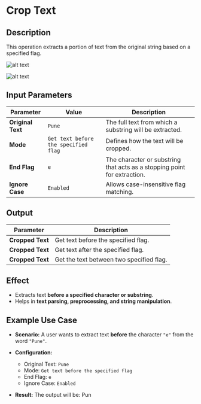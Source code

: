 # **Crop Text**

## **Description**

This operation extracts a portion of text from the original string based on a specified flag.

![alt text](../../assets/text-action/crop-text.png)

![alt text](../../assets/text-action/crop-text-output.png)

## **Input Parameters**

| Parameter        | Value        | Description |
|-----------------|-------------|-------------|
| **Original Text** | `Pune`      | The full text from which a substring will be extracted. |
| **Mode**        | `Get text before the specified flag` | Defines how the text will be cropped. |
| **End Flag**    | `e`          | The character or substring that acts as a stopping point for extraction. |
| **Ignore Case** | `Enabled`    | Allows case-insensitive flag matching. |

## **Output**

| Parameter   | Description |
|------------|-------------|
| **Cropped Text** | Get text before the specified flag. |
| **Cropped Text** | Get text after the specified flag. |
| **Cropped Text** | Get the text between two specified flag. |

## **Effect**

- Extracts text **before a specified character or substring**.
- Helps in **text parsing, preprocessing, and string manipulation**.

## **Example Use Case**

- **Scenario:** A user wants to extract text **before** the character `"e"` from the word `"Pune"`.

- **Configuration:**
  - Original Text: `Pune`
  - Mode: `Get text before the specified flag`
  - End Flag: `e`
  - Ignore Case: `Enabled`
- **Result:** The output will be: Pun